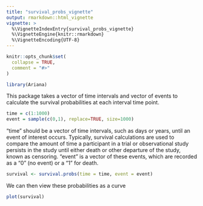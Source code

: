```yaml
---
title: "survival_probs_vignette"
output: rmarkdown::html_vignette
vignette: >
  %\VignetteIndexEntry{survival_probs_vignette}
  %\VignetteEngine{knitr::rmarkdown}
  %\VignetteEncoding{UTF-8}
---
```


```r
knitr::opts_chunk$set(
  collapse = TRUE,
  comment = "#>"
)
```

```r
library(Ariana)
```

This package takes a vector of time intervals and vector of events to calculate the survival probabilities at each interval time point. 

```r
time = c(1:1000)
event = sample(c(0,1), replace=TRUE, size=1000)
```

"time" should be a vector of time intervals, such as days or years, until an event of interest occurs. Typically, survival calculations are used to compare the amount of time a participant in a trial or observational study persists in the study until either death or other departure of the study, known as censoring. "event" is a vector of these events, which are recorded as a "0" (no event) or a "1" for death.

```r
survival <- survival.probs(time = time, event = event)
```

We can then view these probabilities as a curve
```r
plot(survival)

```

